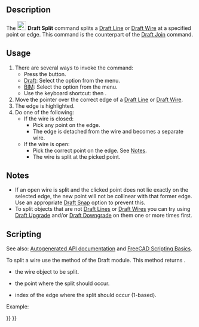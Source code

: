 <languages/>

{{Docnav
|[[Draft_Join|Join]]
|[[Draft_Upgrade|Upgrade]]
|[[Draft_Workbench|Draft]]
|IconL=Draft_Join.svg
|IconR=Draft_Upgrade.svg
|IconC=Workbench_Draft.svg
}}

{{GuiCommand
|Name=Draft Split
|MenuLocation=Modification → Split<br>Modify → Split
|Workbenches=[[Draft_Workbench|Draft]], [[BIM_Workbench|BIM]]
|Shortcut={{KEY|S}} {{KEY|P}}
|Version=0.18
|SeeAlso=[[Draft_Join|Draft Join]]
}}

==Description==

The [[Image:Draft_Split.svg|24px]] '''Draft Split''' command splits a [[Draft_Line|Draft Line]] or [[Draft_Wire|Draft Wire]] at a specified point or edge. This command is the counterpart of the [[Draft_Join|Draft Join]] command.

==Usage==

# There are several ways to invoke the command:
#* Press the {{Button|[[Image:Draft_Split.svg|16px]] [[Draft_Split|Split]]}} button.
#* [[Draft_Workbench|Draft]]: Select the {{MenuCommand|Modification → [[Image:Draft_Split.svg|16px]] Split}} option from the menu.
#* [[BIM_Workbench|BIM]]: Select the {{MenuCommand|Modify → [[Image:Draft_Split.svg|16px]] Split}} option from the menu.
#* Use the keyboard shortcut: {{KEY|S}} then {{KEY|P}}.
# Move the pointer over the correct edge of a [[Draft_Line|Draft Line]] or [[Draft_Wire|Draft Wire]].
# The edge is highlighted.
# Do one of the following:
#* If the wire is closed:
#** Pick any point on the edge.
#** The edge is detached from the wire and becomes a separate wire.
#* If the wire is open:
#** Pick the correct point on the edge. See [[#Notes|Notes]].
#** The wire is split at the picked point.

== Notes ==

* If an open wire is split and the clicked point does not lie exactly on the selected edge, the new point will not be collinear with that former edge. Use an appropriate [[Draft_Snap|Draft Snap]] option to prevent this.
* To split objects that are not [[Draft_Line|Draft Lines]] or [[Draft_Wire|Draft Wires]] you can try using [[Draft_Upgrade|Draft Upgrade]] and/or [[Draft_Downgrade|Draft Downgrade]] on them one or more times first.

==Scripting==

See also: [https://freecad.github.io/SourceDoc/ Autogenerated API documentation] and [[FreeCAD Scripting Basics|FreeCAD Scripting Basics]].

To split a wire use the {{incode|split}} method of the Draft module. This method returns {{incode|None}}.

{{Code|code=
split(wire, newPoint, edgeIndex)
}}

* {{incode|wire}} the wire object to be split.
* {{incode|newPoint}} the point where the split should occur.
* {{incode|edgeIndex}} index of the edge where the split should occur (1-based).

Example:

{{Code|code=
import FreeCAD as App
import Draft

doc = App.newDocument()

p1 = App.Vector(0, 0, 0)
p2 = App.Vector(500, 0, 0)
p3 = App.Vector(250, 0, 0)

wire = Draft.make_wire([p1, p2])

Draft.split(wire, p3, 1)
doc.recompute()
}}


{{Docnav
|[[Draft_Join|Join]]
|[[Draft_Upgrade|Upgrade]]
|[[Draft_Workbench|Draft]]
|IconL=Draft_Join.svg
|IconR=Draft_Upgrade.svg
|IconC=Workbench_Draft.svg
}}

{{Draft Tools navi{{#translation:}}}}
{{Userdocnavi{{#translation:}}}}